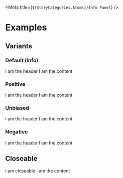 
<Meta title={`${StoryCategories.Atoms}/Info Panel`} />

<InfoPanelDocs />

# Examples

## Variants

### Default (info)

<Canvas>
    <div class="flex justify-center items-center h-20">
        <p-info-panel>
            <span slot="header">I am the header</span>
            <span slot="content">I am the content</span>
        </p-info-panel>
    </div>
</Canvas>

### Positive

<Canvas>
    <div class="flex justify-center items-center h-20">
        <p-info-panel variant="positive">
            <span slot="header">I am the header</span>
            <span slot="content">I am the content</span>
        </p-info-panel>
    </div>
</Canvas>

### Unbiased

<Canvas>
    <div class="flex justify-center items-center h-20">
        <p-info-panel variant="unbiased">
            <span slot="header">I am the header</span>
            <span slot="content">I am the content</span>
        </p-info-panel>
    </div>
</Canvas>

### Negative

<Canvas>
    <div class="flex justify-center items-center h-20">
        <p-info-panel variant="negative">
            <span slot="header">I am the header</span>
            <span slot="content">I am the content</span>
        </p-info-panel>
    </div>
</Canvas>

## Closeable

<Canvas>
    <div class="flex justify-center items-center h-20">
        <p-info-panel closeable>
            <span slot="header">I am closeable</span>
            <span slot="content">I am the content</span>
        </p-info-panel>
    </div>
</Canvas>
